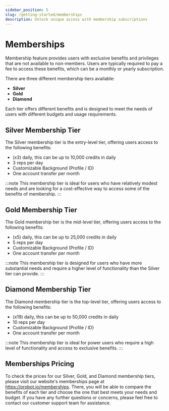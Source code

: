 ```yaml
---
sidebar_position: 5
slug: /getting-started/memberships
description: Unlock unique access with membership subscriptions
---
```


# Memberships

Membership feature provides users with exclusive benefits and privileges that are not available to non-members. Users are typically required to pay a fee to access these benefits, which can be a monthly or yearly subscription.

There are three different membership tiers available: 

- **Silver**
- **Gold** 
- **Diamond**

Each tier offers different benefits and is designed to meet the needs of users with different budgets and usage requirements.

## Silver Membership Tier

The Silver membership tier is the entry-level tier, offering users access to the following benefits:

- (x3) daily, this can be up to 10,000 credits in daily
- 3 reps per day
- Customizable Background (Profile / ID)
- One account transfer per month

:::note
This membership tier is ideal for users who have relatively modest needs and are looking for a cost-effective way to access some of the benefits of membership.
:::

## Gold Membership Tier

The Gold membership tier is the mid-level tier, offering users access to the following benefits:

- (x5) daily, this can be up to 25,000 credits in daily
- 5 reps per day
- Customizable Background (Profile / ID)
- One account transfer per month

:::note
This membership tier is designed for users who have more substantial needs and require a higher level of functionality than the Silver tier can provide.
:::

## Diamond Membership Tier

The Diamond membership tier is the top-level tier, offering users access to the following benefits:

- (x19) daily, this can be up to 50,000 credits in daily
- 10 reps per day
- Customizable Background (Profile / ID)
- One account transfer per month

:::note
This membership tier is ideal for power users who require a high level of functionality and access to exclusive benefits.
:::

## Memberships Pricing

To check the prices for our Silver, Gold, and Diamond membership tiers, please visit our website's memberships page at https://probot.io/memberships. There, you will be able to compare the benefits of each tier and choose the one that best meets your needs and budget. If you have any further questions or concerns, please feel free to contact our customer support team for assistance.
